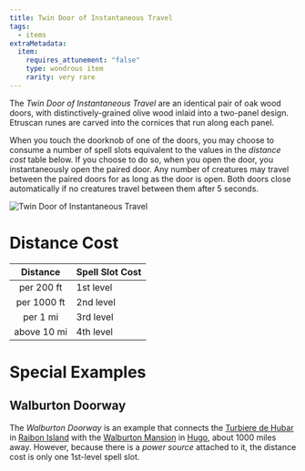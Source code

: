 ```yaml
---
title: Twin Door of Instantaneous Travel
tags:
  - items
extraMetadata:
  item:
    requires_attunement: "false"
    type: wondrous item
    rarity: very rare
---
```



The *Twin Door of Instantaneous Travel* are an identical pair of oak wood doors,
with distinctively-grained olive wood inlaid into a two-panel design. Etruscan
runes are carved into the cornices that run along each panel.

When you touch the doorknob of one of the doors, you may choose to consume a
number of spell slots equivalent to the values in the *distance cost* table
below. If you choose to do so, when you open the door, you instantaneously open
the paired door. Any number of creatures may travel between the paired doors for
as long as the door is open. Both doors close automatically if no creatures
travel between them after 5 seconds.

<Image src={TwinDoorImage} alt="Twin Door of Instantaneous Travel" width={200} />

# Distance Cost

|   Distance  | Spell Slot Cost |
| :---------: | --------------- |
|  per 200 ft | 1st level       |
| per 1000 ft | 2nd level       |
|   per 1 mi  | 3rd level       |
| above 10 mi | 4th level       |

# Special Examples

## Walburton Doorway

The *Walburton Doorway* is an example that connects the
[Turbiere de Hubar](../locations/turbiere-de-hubar.mdx) in
[Raibon Island](../locations/raibon-island.mdx) with the
[Walburton Mansion](../locations/walburton-mansion.mdx) in
[Hugo](../locations/hugo.mdx), about 1000 miles away. However, because there is
a *power source* attached to it, the distance cost is only one 1st-level spell
slot.
